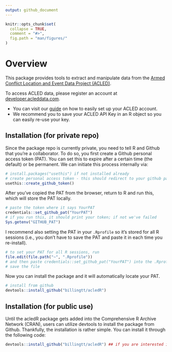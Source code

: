 ```yaml
---
output: github_document
---
```


<!-- README.md is generated from README.Rmd. Please edit that file -->

```r
knitr::opts_chunk$set(
  collapse = TRUE,
  comment = "#>",
  fig.path = "man/figures/"
)
```

# Overview

This package provides tools to extract and manipulate data from the [Armed Conflict Location and Event Data Project (ACLED)](https://acleddata.com/). 

To access ACLED data, please register an account at [developer.acleddata.com](developer.acleddata.com). 

* You can visit our [guide](https://acleddata.com/acleddatanew//wp-content/uploads/2021/11/ACLED_Access-Guide_October-2020.pdf) on how to easily set up your ACLED account. 
* We recommend you to save your ACLED API Key in an R object so you can easily re-use your key. 

## Installation (for private repo)

Since the package repo is currently private, you need to tell R and Github that you're a collaborator. To do so, you first create a Github personal access token (PAT). You can set this to expire after a certain time (the default) or be permanent. We can initiate this process internally via:

```r
# install.packages("usethis") if not installed already
# create personal access token - this should redirect to your github page where you can copy the token
usethis::create_github_token()
```

After you've copied the PAT from the browser, return to R and run this, which will store the PAT locally.

```r
# paste the token where it says YourPAT
credentials::set_github_pat("YourPAT")
# if you run this, it should print your token; if not we've failed
Sys.getenv("GITHUB_PAT")
```

I recommend also setting the PAT in your `.Rprofile` so it's stored for all R sessions (i.e., you don't have to save the PAT and paste it in each time you re-install).

```r
# to set your PAT for all R sessions, run
file.edit(file.path("~", ".Rprofile"))
# and then paste credentials::set_github_pat("YourPAT") into the .Rprofile script
# save the file
```

Now you can install the package and it will automatically locate your PAT.

```r
# install from github
devtools::install_github("billingtt/acledR")
```


## Installation (for public use) 

Until the acledR package gets added into the Comprehensive R Archive Network (CRAN), users can utilize devtools to install the package from Github. Thankfully, the installation is rather simple. You can install it through the following code:

```r
devtools::install_github("billingtt/acledR") ## if you are interested in a particular branch, please add a 'ref' argument. 
```
